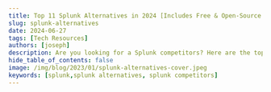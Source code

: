 ```yaml
---
title: Top 11 Splunk Alternatives in 2024 [Includes Free & Open-Source Tools]
slug: splunk-alternatives
date: 2024-06-27
tags: [Tech Resources]
authors: [joseph]
description: Are you looking for a Splunk competitors? Here are the top 11 Splunk alternatives that you can consider. 1.SigNoz 2.Graylog 3.Loggly 4.Dynatrace 5.New Relic 6.DataDog...
hide_table_of_contents: false
image: /img/blog/2023/01/splunk-alternatives-cover.jpeg
keywords: [splunk,splunk alternatives, splunk competitors]
---
```


<head>
    <script
        type="application/ld+json"
        dangerouslySetInnerHTML={{ __html: JSON.stringify({
        "@context": "https://schema.org",
        "@type": "BlogPosting",
        "headline": "Top 11 Splunk Alternatives in 2024 [Includes Free & Open-Source Tools]",
        "alternativeHeadline": "A comprehensive guide to the best Splunk alternatives",
        "image": "https://signoz.io/img/blog/2023/01/splunk-alternatives-cover.webp",
        "author": {
            "@type": "Person",
            "name": "Joseph",
            "url": "https://www.linkedin.com/in/joseph-chege-b040a4203"
        },
        "publisher": {
            "@type": "Organization",
            "name": "SigNoz",
            "logo": {
            "@type": "ImageObject",
            "url": "https://signoz.io/img/SigNozLogo-orange.svg"
            }
        },
        "datePublished": "2024-06-27",
        "dateModified": "2024-06-27",
        "mainEntityOfPage": {
            "@type": "WebPage",
            "@id": "https://signoz.io/blog/splunk-alternatives/"
        },
        "description": "Are you looking for a Splunk competitors? Here are the top 11 Splunk alternatives that you can consider. 1.SigNoz 2.Graylog 3.Loggly 4.Dynatrace 5.New Relic 6.DataDog...",
        "keywords": "splunk,splunk alternatives",
        "articleSection": "Technology",
        "inLanguage": "en",
        "isPartOf": {
            "@type": "Blog",
            "name": "SigNoz Blog",
            "url": "https://signoz.io/blog/"
        },
        "citation": {
            "@type": "CreativeWork",
            "name": "Top 11 Splunk Alternatives in 2024 [Includes Free & Open-Source Tools]",
            "url": "https://signoz.io/comparisons/datadog-vs-splunk/"
        },
        "itemListElement": [
            {
            "@type": "ListItem",
            "position": 1,
            "name": "SigNoz",
            "url": "https://signoz.io/"
            },
            {
            "@type": "ListItem",
            "position": 2,
            "name": "Logstash",
            "url": "https://www.elastic.co/logstash/"
            },
            {
            "@type": "ListItem",
            "position": 3,
            "name": "Fluentd",
            "url": "https://www.fluentd.org/"
            },
            {
            "@type": "ListItem",
            "position": 4,
            "name": "Datadog",
            "url": "https://www.datadoghq.com/"
            },
            {
            "@type": "ListItem",
            "position": 5,
            "name": "Logz.io",
            "url": "http://logz.io/"
            },
            {
            "@type": "ListItem",
            "position": 6,
            "name": "Graylog",
            "url": "https://www.graylog.org/"
            },
            {
            "@type": "ListItem",
            "position": 7,
            "name": "New Relic",
            "url": "https://newrelic.com/"
            },
            {
            "@type": "ListItem",
            "position": 8,
            "name": "Dynatrace",
            "url": "https://www.dynatrace.com/"
            },
            {
            "@type": "ListItem",
            "position": 9,
            "name": "AppDynamics",
            "url": "https://www.appdynamics.com/"
            },
            {
            "@type": "ListItem",
            "position": 10,
            "name": "Mezmo",
            "url": "https://www.mezmo.com/"
            },
            {
            "@type": "ListItem",
            "position": 11,
            "name": "Loggly",
            "url": "https://www.loggly.com/"
            }
        ]
        }) }}
    />
</head>

Splunk is a powerful unified security and observability tool that analyzes data and logs. Splunk allows you to monitor and visualize data in real-time. It analyzes machine-generated data and logs through a web interface. It was acquired by Cisco in a \$28 billion deal. While Splunk is a powerful platform, it might not suit your needs. In this post, we discuss 11 top Splunk alternatives that you can consider.



![Cover Image](/img/blog/2023/01/splunk-alternatives-cover.webp)

Splunk provides a wide range of tools for analyzing and visualizing your data fast and at scale. This way, you identify patterns, detect anomalies and make informed decisions. At its core, Splunk provides capabilities such as:

- Unified security and observability
- Data collection and indexing
- Search and analysis
- Alerting and reporting

Based on these capabilities, Splunk is a versatile platform. It can be used for a wide range of use cases.

<figure data-zoomable align='center'>
    <img src="/img/blog/2023/01/splunk_splunk_alternative.webp" alt="Splunk active alerts for the services monitoring in application performance monitoring (APM)"/>
    <figcaption><i>Splunk active alerts for the services monitoring in application performance monitoring (APM)</i></figcaption>
</figure>


## Splunk Usecases

Let's briefly discuss these use cases:

- **Log Management**
  As a log management tool, it collects and indexes logs from your application. This way, you can quickly search, analyze, and visualize log data in real time. The major importance of Splunk logs is to enable you to identify patterns, insights, and trends and troubleshoot issues faster.
- **Security Analysis**
  Splunk monitors and analyze security-related data. This mainly includes analyzing network traffic and system logs to detect and respond to potential security threats. This helps organizations meet compliance requirements by providing visibility into security-related data and tracking user activity.
- **Application Performance**
  Traffic data allows Splunk to monitor the performance of applications. Splunk collects traffic, page load times, and user engagement data. This allows you to identify performance bottlenecks and improves the user experience where needed.
- **Network infrastructure monitoring
  S**plunk monitors network-related issues such as network traffic, device performance, and availability. This allows you to identify and diagnose issues within your network infrastructure.

Splunk has many use cases. However, there are some situations where you might consider using Splunk alternatives.

## When not to use Splunk

Let's discuss scenarios that you would like to explore the Splunk alternatives:

- **Scale** - Splunk is designed for large machine-generated datasets. A basic log management and analysis tool would be ideal for analyzing and monitoring smaller data volumes.
- **Cost constraints** - Splunk's advanced capabilities can be costly to set up and maintain. Therefore, exploring other Splunk alternatives, especially when you have limited resources, is good to ensure a cost-effective approach.
- **Limited technical expertise** - Tools such as Splunk may require certain technical expertise to set up and maintain their advanced features and use cases. Without such necessary expertise, you can consider solutions that are easier to use and require less technical skill.

Let's discuss the Splunk alternatives you may consider based on your specific needs, resources, and goals.

Here are the best 11 Splunk alternatives that you can use:

- [SigNoz](#signoz)
- [Logstash](#logstash)
- [Fluentd](#fluentd)
- [Datadog](#datadog)
- [Logz.io](#logzio)
- [Graylog](#graylog)
- [New Relic](#new-relic)
- [Dynatrace](#dynatrace)
- [Appdynamics](#appdynamics)
- [Mezmo](#mezmo)
- [Loggly](#loggly)

Before diving into the detailed analysis of each Splunk competitor, here is a summary table to give you a quick overview of the top 11 tools, their key features, and cost considerations.

| Tool           | Type          | Key Features                                                                 | Cost       |
|----------------|---------------|------------------------------------------------------------------------------|------------|
| **SigNoz**     | Open Source   | Full-stack observability, log aggregation, metric collection, traces, alerting | Free       |
| **Graylog**    | Open Source   | Centralized log management, data enhancement, correlation, search, visualization | Free       |
| **Loggly**     | Cloud-based   | Log management, real-time alerting, historical data analysis, search and filter | Paid       |
| **Dynatrace**  | Paid          | AI-powered monitoring, analytics, performance monitoring, digital experience   | Paid       |
| **New Relic**  | Paid          | Application monitoring, infrastructure monitoring, log management, browser monitoring | Paid       |
| **Datadog**    | Cloud-based   | Monitoring, troubleshooting cloud-native applications, extensive integrations  | Paid       |
| **Logz.io**    | Cloud-based   | Log analytics with OpenSearch, metric analytics with Prometheus, trace analytics with OpenTelemetry and Jaeger | Paid       |
| **Logstash**   | Open Source   | Real-time data collection, parsing, transformation, integration with Elastic Stack | Free       |
| **Fluentd**    | Open Source   | Log management, real-time data processing, distributed architecture, open-source | Free       |
| **AppDynamics**| Paid          | Application performance management, business transaction monitoring, real-time alerting | Paid       |
| **Mezmo**      | Cloud-based   | Log analysis, real-time data enrichment, correlation, alerts, actionable insights | Paid       |

Now, let's dive deep into the detailed features and benefits of each of these top Splunk alternatives to help you find the best fit for your needs.

## Top Splunk Alternatives

### SigNoz

<figure data-zoomable align='center'>
    <img src="/img/blog/2023/01/signoz_charts_application_metrics.webp" alt="SigNoz application metrics details overview"/>
    <figcaption><i>SigNoz application metrics details overview</i></figcaption>
</figure>


[SigNoz](https://signoz.io/) is a full-stack open-source observability and performance monitoring platform. It provides features such as log aggregation, metric collection, traces, and alerting.

The key features of SigNoz include:

- Provides metrics, traces, and logs under integrated UI to help you visualize and quickly identify and resolve issues as they arise.
- It natively supports <a href = "https://opentelemetry.io/" rel="noopener noreferrer nofollow" target="_blank" >OpenTelemetry</a>, which generates and manages telemetry data to enable effective observability.
- It builds with developers in mind using the latest technologies such as Go Typescript and React.js.

[SigNoz](https://signoz.io/docs/operate/configuration/) makes a good alternative for your system observability because:

- It is open source and thus easy to get started.
- It uses <a href = "https://opentelemetry.io/docs/concepts/" rel="noopener noreferrer nofollow" target="_blank" >OpenTelemetry</a>; which is quietly becoming the world standard for application instrumentation.
- Apart from monitoring application metrics such as latency, requests per second, and error rates, SigNoz allows you to monitor critical infrastructure metrics such as CPU utilization and memory usage.
- SigNoz allows you to create custom metrics dashboards based on infrastructure needs.

### Logstash

<figure data-zoomable align='center'>
    <img src="/img/blog/2023/01/logstash_splunk_alternative.webp" alt="Elastic agent host overview dashboard to view performance metrics from your host system"/>
    <figcaption><i>Elastic agent host overview dashboard to view performance metrics from your host system</i></figcaption>
</figure>


<a href = "https://www.elastic.co/logstash/" rel="noopener noreferrer nofollow" target="_blank" >Logstash</a> is an open-source data collection tool with real-time capabilities. It provides an easy-to-build pipeline for collecting data from different sources.

It's part of the Elastic Stack (ELK). Logstash lets you collect, parse and transform data. You can then send the data to multiple destinations. These destinations include Elasticsearch, a search and analytics engine, log management and analysis tools, databases, monitoring systems, etc.

Like Splunk, Logstash collects data from various sources, such as log files, system metrics, and network traffic. It then processes that data using a variety of filters. These filters can be used to extract, transform, and simplify the data into a more structured format to make it easier to search and analyze.

However, they have key differences in terms of their functionality and architecture that you can consider choosing Logstash over Splunk. For example:

- Logstash is open-source and free to use. Thus a cost-effective alternative.
- It is part of the Elastic Stack ecosystem.
- Platform-agnostic for portability capabilities making it easier to run it on platforms of your choice.
- Seamless integration with other tools such as Elasticsearch, Kibana, Grafana, and Prometheus.
- Customization flexibility as its plugin system allows you to create customization and extension that meets your data inputs, outputs, and processing options.

### Fluentd

<figure data-zoomable align='center'>
    <img src="/img/blog/2023/01/Fluentd_splunk_alternative.webp" alt="Visualize applications using Fluentd Kibana integration"/>
    <figcaption><i>Visualize applications using Fluentd Kibana integration</i></figcaption>
</figure>


<a href = "https://www.fluentd.org/" rel="noopener noreferrer nofollow" target="_blank" >Fluentd</a> is an open-source log management and data collection tool. Just like Logstash, Fluentd uses a pipeline-based architecture. This allows it to collect data from various sources and network traffic and forward it to various destinations.

Fluentd excels in real-time data processing and forwarding. Its main advantages include:

- Great support for different input sources for log collection with multiple destination choices.
- Fluentd is focused on data processing, forward, and transformation, while Splunk has more advanced search, reporting, and visualization capabilities.
- Fluentd is open-source and free to use.
- Provide a pipeline of distributed architecture, while Splunk is a monolithic all-in-one platform and processes data internally.

### Datadog

<figure data-zoomable align='center'>
    <img src="/img/blog/2023/01/datadog_splunk_alternative.webp" alt="Datadog Log Explorer for analyzing your log data for log management"/>
    <figcaption><i>Datadog Log Explorer for analyzing your log data for log management</i></figcaption>
</figure>


<a href = "https://www.datadoghq.com/" rel="noopener noreferrer nofollow" target="_blank" >Datadog</a> is a cloud-based monitoring and analytics tool designed for infrastructures, cloud-scale applications, and logs. It offers a monitoring and security platform for cloud applications. Datadog provides integrations with other tools and services to make it easier to collect and analyze data from different sources.

You may consider choosing Datadog because of the following reason:

- Datadog is focused on monitoring and troubleshooting cloud-native applications and infrastructure. This makes it well-suited for monitoring the performance and health of cloud-native applications and infrastructure.
- Being cloud-native, it is easier to target cloud infrastructures, distributed systems, and microservices.
- Datadog has an extensive library of integrations with other tools and cloud-based services.
- Based on the fact Datadog is cloud-based, it becomes a great alternative for your cloud-native infrastructures such as Kubernetes.

For a detailed comparison between Datadog and Splunk, check out [this article](https://signoz.io/comparisons/datadog-vs-splunk/).


### Logz.io

<figure data-zoomable align='center'>
    <img src="/img/blog/2023/01/logz_splunk_alternative.webp" alt="Checking log alerts definitions using Logz"/>
    <figcaption><i>Checking log alerts definitions using Logz</i></figcaption>
</figure>


<a href = "http://logz.io/" rel="noopener noreferrer nofollow" target="_blank" >Logz.io</a> is an observability and security monitoring tool that provides cloud-based log analytics targeted at data security and minimizing the need for capacity management.

Logz.io is geared toward utilizing the most open-source tools for monitoring and analytics integrations. For example:

- It enables log analytics with OpenSearch.
- The log metric analytics are powered by Prometheus.
- It uses OpenTelemetry and Jaeger for trace analytics.

Logz.io offers a free trial for its platform. Its cost-effective plan allows you to only pay depending on the scale and usage of the volume of data you ingest. It also natively supports cloud-based platforms, allowing you to analyze data instantly without needing installation, configuration, or maintenance.

### Graylog

<figure data-zoomable align='center'>
    <img src="/img/blog/2023/01/graylog_splunk_alternative.webp" alt="Graylog dashboard widgets overview for your application"/>
    <figcaption><i>Graylog dashboard widgets overview for your application</i></figcaption>
</figure>


<a href = "https://www.graylog.org/" rel="noopener noreferrer nofollow" target="_blank" >Graylog</a> is an open-source centralized log management and analytics tool. It collects, enhances, correlates, searches, and visualizes all your log data in one location to uncover patterns and trends for application and IT infrastructure.

Graylog provides similar capabilities to Splunk. However, unlike Splunk, it is open-source and provides more native support for cloud deployment solutions.

### New Relic

<figure data-zoomable align='center'>
    <img src="/img/blog/2023/01/newrelic_splunk_alternative.webp" alt="Access to New Relic infrastructure explorer UI"/>
    <figcaption><i>Access to New Relic infrastructure explorer UI</i></figcaption>
</figure>


<a href = "https://newrelic.com/" rel="noopener noreferrer nofollow" target="_blank" >New Relic</a> is a performance monitoring and analytics platform. It provides capabilities such as

- Improved observability
- Application Monitoring
- Infrastructure Monitoring
- Kubernetes Monitoring
- Log Management
- Errors inbox
- Browser Monitoring

New Relic provides about 470+ integrations for seamless integration with other technologies. Its dashboard allows you to comfortably collect and analyze data to improve real-time monitoring, alerting, and historical data analysis for your entire stack.

### Dynatrace

<figure data-zoomable align='center'>
    <img src="/img/blog/2023/01/dynatrace_splunk_alternative.webp" alt="Dynatrace in-depth insights into your whole application stack"/>
    <figcaption><i>Dynatrace in-depth insights into your whole application stack</i></figcaption>
</figure>


<a href = "https://www.dynatrace.com/" rel="noopener noreferrer nofollow" target="_blank" >Dynatrace</a> is an AI-powered data platform. It uses AI-based technologies throughout your technology stack. This makes cloud processes more efficient, automates DevSecOps, and enables organizations to do more with less in the cloud.

This allows Dynatrace to automate performance monitoring, analytics, and infrastructure monitoring with digital experience and application security across different technologies and platforms.

### Appdynamics

<figure data-zoomable align='center'>
    <img src="/img/blog/2023/01/appdynamics_splunk_alternative.webp" alt="Appdynamics observability platform for full visibility of application performance"/>
    <figcaption><i>Appdynamics observability platform for full visibility of application performance</i></figcaption>
</figure>


<a href = "https://www.appdynamics.com/" rel="noopener noreferrer nofollow" target="_blank" >AppDynamics</a> is an observability tool for performance monitoring and analytics. It provides a comprehensive view of performance and applications health, cloud services, and IT infrastructure. AppDynamics provides features such as:

- Application Performance Management
- Business Transaction monitoring,
- Infrastructure monitoring
- Real-time alerting
- Root cause analysis

It uses customizable dashboards with a deeper understanding of user and application behavior.

It also provides multi-cloud support. AppDynamics Cloud provides visibility with context via AIOps-driven alerts that assist organizations in identifying, prioritizing, and resolving the most business-critical matters first.

### Mezmo

<figure data-zoomable align='center'>
    <img src="/img/blog/2023/01/memzo_splunk_alternative.webp" alt="Memzo log viewer for all your logs for any apps or hosts added"/>
    <figcaption><i>Memzo log viewer for all your logs for any apps or hosts added</i></figcaption>
</figure>


<a href = "https://www.mezmo.com/" rel="noopener noreferrer nofollow" target="_blank" >Mezmo</a> is an observability pipeline platform for log analysis. It collects data from various sources, process it in real-time, and distributes it to multiple.

Its context utilizes real-time data enrichment and correlation to gain valuable insights and take action quickly. It then uses real-time alerts and access top-notch log analysis tools to let you take meaningful action on time.

### Loggly

<figure data-zoomable align='center'>
    <img src="/img/blog/2023/01/loggy_splunk_alternative.webp" alt="Loggly insight using log usage dashboard"/>
    <figcaption><i>Loggly insight using log usage dashboard</i></figcaption>
</figure>


<a href = "https://www.loggly.com/" rel="noopener noreferrer nofollow" target="_blank" >Loggly</a> is a cloud-based log analysis management tool. It provides full-stack observability to help you aggregate and analyze logs over massive volumes of data from different log sources. Loggly includes features such as:

- Log management to collect, store, and analyze log data from various sources.
- Real-time alerting to trigger alerts and notifications when specific conditions are met in the log data to identify and address performance issues quickly.
- Historical data analysis to analyze log data over time and identify trends and patterns.
- Search and filter to quickly find and analyze specific data in their log data.

## Conclusion

The above tools help you centralize your application monitoring and observability practices. These Splunk alternatives can be used for your monitoring prerequisites. If you’re looking for a comprehensive tool that can serve all your observability needs, then you can choose SigNoz.

As SigNoz is a full-stack APM, it can act as a one-stop solution for metrics monitoring, [distributed tracing](https://signoz.io/blog/distributed-tracing-in-microservices/), and log management. It is also based on OpenTelemetry, which frees you from any vendor lock-in.

## Getting Started with SigNoz

<GetStartedSigNoz />

## FAQs

### What is the alternative of Splunk?

There are several alternatives to Splunk, including SigNoz, Graylog, Loggly, Dynatrace, New Relic, Datadog, Logz.io, Logstash, Fluentd, AppDynamics, and Mezmo.


### What is the AWS tool like Splunk?

AWS offers Amazon CloudWatch and Amazon Elasticsearch Service (now known as Amazon OpenSearch Service) as tools similar to Splunk for monitoring and log analysis.

### How is Splunk better than other tools?

Splunk excels with its powerful data analysis capabilities, extensive features for log management, real-time monitoring, and a robust ecosystem for integration with various tools and platforms.

### Can Grafana replace Splunk?

Grafana is primarily a visualization tool and does not have the same extensive log management and data indexing capabilities as Splunk. However, it can complement tools like Elasticsearch or Prometheus for visualization purposes.

### Who is buying Splunk?

Splunk was acquired by Cisco in a $28 billion deal.

### What is equivalent to Splunk in Azure?

In Azure, the equivalent to Splunk is Azure Monitor, which includes features for log analytics, application insights, and monitoring.

### Is Splunk better than Elasticsearch?

Splunk and Elasticsearch serve different purposes. Splunk is a complete solution for log management, monitoring, and analysis, while Elasticsearch is a search and analytics engine often used as part of the ELK Stack (Elasticsearch, Logstash, Kibana). The choice depends on specific use cases and requirements.

### What is the Microsoft equivalent of Splunk?

The Microsoft equivalent of Splunk is Azure Monitor, which provides similar capabilities for log management, monitoring, and analytics within the Azure ecosystem.

### Is Splunk similar to Tableau?

Splunk and Tableau are used for different purposes. Splunk is focused on log management, monitoring, and data analysis, while Tableau is a powerful data visualization and business intelligence tool.

### Are SIEM and Splunk the same?

SIEM (Security Information and Event Management) refers to a category of tools used for security monitoring and management, while Splunk is a specific platform that can serve as a SIEM tool among its other capabilities for log management and data analysis.

---

**Related Posts**

[SigNoz - an open source lightweight ELK alternative](https://signoz.io/blog/elk-alternative-open-source/)

[A practical guide to logging in microservices](https://signoz.io/blog/microservices-logging/)
